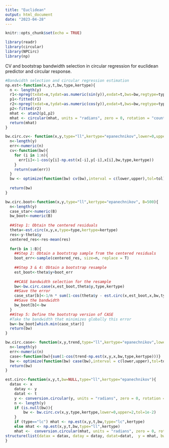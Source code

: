 ---
title: "Euclidean"
output: html_document
date: "2023-04-28"
---

```{r setup, include=FALSE}
knitr::opts_chunk$set(echo = TRUE)
```


```{r, warning=F, message=F}
library(readr)
library(circular)
library(NPCirc)
library(np)
```

CV and bootstrap bandwidth selection in circular regression for euclidean predictor and circular response.

```{r, warning=F}

#Bandwidth selection and circular regression estimation 
np.est<-function(x,y,t,bw,type,kertype){
  n <- length(y)
  r1<-npreg(txdat=x,tydat=as.numeric(sin(y)),exdat=t,bws=bw,regtype=type,ckertype=kertype)
  p1<-fitted(r1)
  r2<-npreg(txdat=x,tydat=as.numeric(cos(y)),exdat=t,bws=bw,regtype=type,ckertype=kertype)
  p2<-fitted(r2)
  mhat <- atan2(p1,p2)
  mhat <- circular(mhat, units = "radians", zero = 0, rotation = "counter", modulo = "2pi")
  return(mhat)
}

bw.circ.cv<- function(x,y,type="ll",kertype="epanechnikov",lower=0,upper=2,tol=1e-2){
  n<-length(y)
  err<-numeric(n)
  cv<-function(bw){
    for (i in 1:n){
      err[i]<-1-cos(y[i]-np.est(x[-i],y[-i],x[i],bw,type,kertype))
    }
    return(sum(err))
  }
  bw <- optimize(function(bw) cv(bw),interval = c(lower,upper),tol=tol)$minimum
  
  return(bw)
}

bw.circ.boot<-function(x,y,type="ll",kertype="epanechnikov", B=500){
  n<-length(y)
  case_star<-numeric(B)
  bw_boot<-numeric(B)
  
  ##Step 1: Obtain the centered residuals
  theta<-est.circ(x,y,x,type=type,kertype=kertype)
  res<-y-theta$y
  centered_res<-res-mean(res)
  
  for(b in 1:B){
    ##Step 2: Obtain a bootstrap sample from the centered residuals
    boot_err<-sample(centered_res, size=n, replace = T)
    
    ##Step 3 & 4: Obtain a bootstrap resample 
    est_boot<-theta$y+boot_err
    
    ##CASE bandwidth selection for the resample
    bw<-bw.circ.case(x,est_boot,theta$y,type,kertype)
    ##Save the error
    case_star[b]<-1/n * sum(1-cos(theta$y - est.circ(x,est_boot,x,bw,type,kertype)$y))
    ##Save the bandwidth
    bw_boot[b]<-bw
  }
  ##Step 5: Define the bootstrap version of CASE
  #Take the bandwidth that minimizes globally this error
  bw<-bw_boot[which.min(case_star)]
  return(bw)
}

bw.circ.case<- function(x,y,trend,type="ll",kertype="epanechnikov",lower=0,upper=2,tol=1e-2){
  n<-length(y)
  err<-numeric(n)
  case<-function(bw){sum(1-cos(trend-np.est(x,y,x,bw,type,kertype)))}
  bw <- optimize(function(bw) case(bw),interval = c(lower,upper),tol=tol)$minimum
  return(bw)
}

est.circ<-function(x,y,t,bw=NULL,type="ll",kertype="epanechnikov"){
  datax <- x
	datay <- y
	datat <- t
	y <- conversion.circular(y, units = "radians", zero = 0, rotation = "counter", modulo = "2pi")
	n <- length(y)
	if (is.null(bw)){
		bw <- bw.circ.cv(x,y,type,kertype,lower=0,upper=2,tol=1e-2)	
	}
	if (type=="lc") mhat <- np.est(x,y,t,bw,type="lc",kertype)
	else mhat <- np.est(x,y,t,bw,type="ll",kertype)
	mhat <-  conversion.circular(mhat, units = "radians", zero = 0, rotation = "counter", modulo = "2pi")
structure(list(datax = datax, datay = datay, datat=datat,  y = mhat, bw = bw, n = n))
}



```



